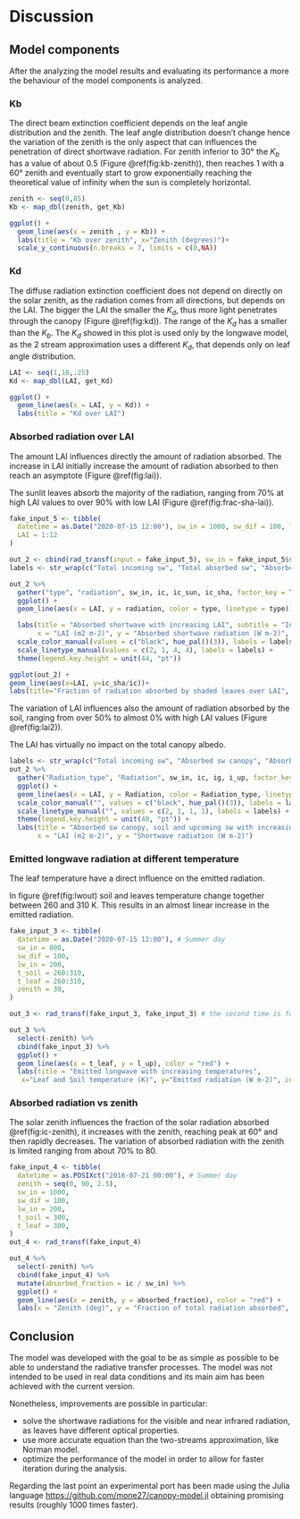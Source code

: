 # Discussion

## Model components

After the analyzing the model results and evaluating its performance a more the behaviour of the model components is analyzed.

### Kb {-}

The direct beam extinction coefficient depends on the leaf angle distribution and the zenith.
The leaf angle distribution doesn't change hence the variation of the zenith is the only aspect that can influences the penetration of direct shortwave radiation.
For zenith inferior to $30°$ the $K_b$ has a value of about $0.5$ (Figure \@ref(fig:kb-zenith)),
then reaches $1$ with a $60°$ zenith and eventually start to grow exponentially reaching the theoretical value of infinity when the sun is completely horizontal.
```r
zenith <- seq(0,85)
Kb <- map_dbl(zenith, get_Kb)

ggplot() +
  geom_line(aes(x = zenith , y = Kb)) +
  labs(title = "Kb over zenith", x="Zenith (degrees)")+
  scale_y_continuous(n.breaks = 7, limits = c(0,NA))
```
### Kd {-}
The diffuse radiation extinction coefficient does not depend on directly on the solar zenith, as the radiation comes from all directions, but depends on the LAI.
The bigger the LAI the smaller the $K_d$, thus more light penetrates through the canopy (Figure \@ref(fig:kd)).
The range of the $K_d$ has a smaller than the $K_b$.
The $K_d$ showed in this plot is used only by the longwave model, as the 2 stream approximation uses a different $K_d$, that depends only on leaf angle distribution.
```r
LAI <- seq(1,10,.25)
Kd <- map_dbl(LAI, get_Kd)

ggplot() +
  geom_line(aes(x = LAI, y = Kd)) +
  labs(title = "Kd over LAI")
```

### Absorbed radiation over LAI {-}

The amount LAI influences directly the amount of radiation absorbed.
The increase in LAI initially increase the amount of radiation absorbed to then reach an asymptote (Figure \@ref(fig:lai)).

The sunlit leaves absorb the majority of the radiation, ranging from $70\%$ at high LAI values to over $90 \%$ with low LAI (Figure \@ref(fig:frac-sha-lai)).

```r
fake_input_5 <- tibble(
  datetime = as.Date("2020-07-15 12:00"), sw_in = 1000, sw_dif = 100, lw_in = 0, t_soil = 0, t_leaf = 0, zenith = 30,
  LAI = 1:12
)

out_2 <- cbind(rad_transf(input = fake_input_5), sw_in = fake_input_5$sw_in)
labels <- str_wrap(c("Total incoming sw", "Total absorbed sw", "Absorbed sw sunlit canopy", "Absorbed sw shaded canopy"), 8)

out_2 %>%
  gather("type", "radiation", sw_in, ic, ic_sun, ic_sha, factor_key = T) %>%
  ggplot() +
  geom_line(aes(x = LAI, y = radiation, color = type, linetype = type)) +

  labs(title = "Absorbed shortwave with increasing LAI", subtitle = "Incoming radiation 900 direct + 100 diffuse. Zenith 30°",
       x = "LAI (m2 m-2)", y = "Absorbed shortwave radiation (W m-2)", color = "", linetype = "") +
  scale_color_manual(values = c("black", hue_pal()(3)), labels = labels) +
  scale_linetype_manual(values = c(2, 1, 4, 4), labels = labels) +
  theme(legend.key.height = unit(44, "pt"))

```
```r
ggplot(out_2) +
geom_line(aes(x=LAI, y=ic_sha/ic))+
labs(title="Fraction of radiation absorbed by shaded leaves over LAI", y="Fraction abosorbed by shaded leaves")
```
The variation of LAI influences also the amount of radiation absorbed by the soil, ranging from over $50\%$ to almost $0\%$ with high LAI values (Figure \@ref(fig:lai2)).

The LAI has virtually no impact on the total canopy albedo.

```r
labels <- str_wrap(c("Total incoming sw", "Absorbed sw canopy", "Absorbed sw soil", "Upcoming sw"), 8)
out_2 %>%
  gather("Radiation_type", "Radiation", sw_in, ic, ig, i_up, factor_key = T) %>%
  ggplot() +
  geom_line(aes(x = LAI, y = Radiation, color = Radiation_type, linetype = Radiation_type)) +
  scale_color_manual("", values = c("black", hue_pal()(3)), labels = labels) +
  scale_linetype_manual("", values = c(2, 1, 1, 1), labels = labels) +
  theme(legend.key.height = unit(40, "pt")) +
  labs(title = "Absorbed sw canopy, soil and upcoming sw with increasing LAI", subtitle = "Incoming radiation 900 direct + 100 diffuse. Zenith 30°",
       x = "LAI (m2 m-2)", y = "Shortwave radiation (W m-2)")
```

### Emitted longwave radiation at different temperature {-}

The leaf temperature have a direct influence on the emitted radiation.

In figure \@ref(fig:lwout) soil and leaves temperature change together between 260 and 310 K. This results in an almost linear increase in the emitted radiation.

```r
fake_input_3 <- tibble(
  datetime = as.Date("2020-07-15 12:00"), # Summer day
  sw_in = 800,
  sw_dif = 100,
  lw_in = 200,
  t_soil = 260:310,
  t_leaf = 260:310,
  zenith = 30,
)

out_3 <- rad_transf(fake_input_3, fake_input_3) # the second time is for the state

out_3 %>%
  select(-zenith) %>%
  cbind(fake_input_3) %>%
  ggplot() +
  geom_line(aes(x = t_leaf, y = l_up), color = "red") +
  labs(title = "Emitted longwave with increasing temperatures",
   x="Leaf and Soil temperature (K)", y="Emitted radiation (W m-2)", color="")
```


### Absorbed radiation vs zenith {-}

The solar zenith influences the fraction of the solar radiation absorbed \@ref(fig:ic-zenith), it increases with the zenith, reaching peak at $60°$ and then rapidly decreases. The variation of absorbed radiation with the zenith is limited ranging from about $70\%$ to $80%$.

```r
fake_input_4 <- tibble(
  datetime = as.POSIXct("2016-07-21 00:00"), # Summer day
  zenith = seq(0, 90, 2.5),
  sw_in = 1000,
  sw_dif = 100,
  lw_in = 200,
  t_soil = 300,
  t_leaf = 300,
)
out_4 <- rad_transf(fake_input_4)

out_4 %>%
  select(-zenith) %>%
  cbind(fake_input_4) %>%
  mutate(absorbed_fraction = ic / sw_in) %>%
  ggplot() +
  geom_line(aes(x = zenith, y = absorbed_fraction), color = "red") +
  labs(x = "Zenith (deg)", y = "Fraction of total radiation absorbed", title="Fraction of absorbed radiation with incresing zenith")
```



## Conclusion

The model was developed with the goal to be as simple as possible to be able to understand the radiative transfer processes.
The model was not intended to be used in real data conditions and its main aim has been achieved with the current version.

Nonetheless, improvements are possible in particular:

 - solve the shortwave radiations for the visible and near infrared radiation, as leaves have different optical properties.
 - use more accurate equation than the two-streams approximation, like Norman model.
 - optimize the performance of the model in order to allow for faster iteration during the analysis.

Regarding the last point an experimental port has been made using the Julia language [https://github.com/mone27/canopy-model.jl](https://github.com/mone27/canopy-model.jl)
obtaining promising results (roughly 1000 times faster).


